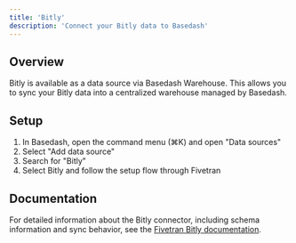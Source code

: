 ```yaml
---
title: 'Bitly'
description: 'Connect your Bitly data to Basedash'
---
```


## Overview

Bitly is available as a data source via Basedash Warehouse. This allows you to sync your Bitly data into a centralized warehouse managed by Basedash.

## Setup

1. In Basedash, open the command menu (⌘K) and open "Data sources"
2. Select "Add data source"
3. Search for "Bitly"
4. Select Bitly and follow the setup flow through Fivetran

## Documentation

For detailed information about the Bitly connector, including schema information and sync behavior, see the [Fivetran Bitly documentation](https://fivetran.com/docs/connectors/applications/bitly).
